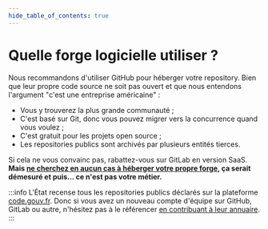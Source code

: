 ```yaml
---
hide_table_of_contents: true
---
```


# Quelle forge logicielle utiliser ?

Nous recommandons d'utiliser GitHub pour héberger votre repository. Bien que leur propre code source ne soit pas ouvert et que nous entendons l'argument "c'est une entreprise américaine" :

- Vous y trouverez la plus grande communauté ;
- C'est basé sur Git, donc vous pouvez migrer vers la concurrence quand vous voulez ;
- C'est gratuit pour les projets open source ;
- Les repositories publics sont archivés par plusieurs entités tierces.

Si cela ne vous convainc pas, rabattez-vous sur GitLab en version SaaS. **Mais [ne cherchez en aucun cas à héberger votre propre forge](simple-and-sovereign-cloud-provider/what-is-simple.mdx), ça serait démesuré et puis… ce n'est pas votre métier.**

:::info
L'État recense tous les repositories publics déclarés sur la plateforme [code.gouv.fr](https://code.gouv.fr/public/). Donc si vous avez un nouveau compte d'équipe sur GitHub, GitLab ou autre, n'hésitez pas à le référencer [en contribuant à leur annuaire](https://git.sr.ht/~codegouvfr/codegouvfr-sources/).
:::
